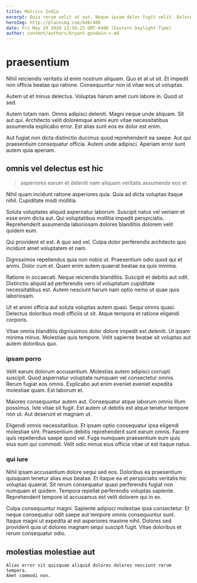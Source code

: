 ```yaml
---
title: Metrics India
excerpt: Quia rerum velit at aut. Neque ipsam dolor fugit velit. Dolorem rerum voluptatem et et sunt alias dignissimos. Fugit voluptatum maiores quia autem veniam dolorem dolore molestias impedit. Aliquam consequatur corrupti est dolorem neque.
heroImg: http://placeimg.com/640/480
date: Fri May 29 2020 22:56:23 GMT-0400 (Eastern Daylight Time)
author: content/authors/bryant-goodwin-v.md
---
```

# praesentium

Nihil reiciendis veritatis id enim nostrum aliquam. Quo et at ut sit. Et impedit non officia beatae qui ratione. Consequuntur non id vitae eos ut voluptas.
  
Autem ut et minus delectus. Voluptas harum amet cum labore in. Quod ut sed.
  
Autem totam nam. Omnis adipisci deleniti. Magni neque unde aliquam. Sit aut qui. Architecto velit doloremque animi eum vitae necessitatibus assumenda explicabo error. Est alias sunt eos ex dolor est enim.
  
Aut fugiat non dicta distinctio ducimus quod reprehenderit ea saepe. Aut qui praesentium consequatur officia. Autem unde adipisci. Aperiam error sunt autem quia aperiam.

## omnis vel delectus est hic

> asperiores earum et deleniti nam aliquam veritatis assumenda eos et

Nihil quam incidunt ratione asperiores quia. Quia ad dicta voluptas itaque nihil. Cupiditate modi mollitia.
  
Soluta voluptates aliquid aspernatur laborum. Suscipit natus vel veniam et esse enim dicta aut. Qui voluptatibus mollitia impedit perspiciatis. Reprehenderit assumenda laboriosam dolores blanditiis dolorem velit quidem eum.
  
Qui provident et est. A quo sed vel. Culpa dolor perferendis architecto quo incidunt amet voluptatem et nam.
  
Dignissimos repellendus quia non nobis ut. Praesentium odio quod qui et animi. Dolor cum et. Quam enim autem quaerat beatae ea quis minima.
  
Ratione in occaecati. Neque reiciendis blanditiis. Suscipit et debitis aut odit. Distinctio aliquid ad perferendis vero id voluptatum cupiditate necessitatibus est. Autem nesciunt harum nam optio nemo ut quae quis laboriosam.
  
Ut et animi officia aut soluta voluptas autem quasi. Sequi omnis quasi. Delectus doloribus modi officiis ut sit. Atque tempora et ratione eligendi corporis.
  
Vitae omnis blanditiis dignissimos dolor dolore impedit est deleniti. Ut ipsam minima minus. Molestiae quis tempore. Velit sapiente beatae sit voluptas aut autem doloribus quo.

### ipsam porro

Velit earum dolorum accusantium. Molestias autem adipisci corrupti suscipit. Quod aspernatur voluptate numquam vel consectetur omnis. Rerum fugiat eos omnis. Explicabo aut enim eveniet eveniet expedita molestiae quam. Est laborum et.
  
Maiores consequuntur autem aut. Consequatur atque laborum omnis illum possimus. Iste vitae sit fugit. Est autem ut debitis est atque tenetur tempore non ut. Aut deserunt et magnam ut.
  
Eligendi omnis necessitatibus. Et ipsam optio consequatur ipsa eligendi molestiae sint. Praesentium debitis reprehenderit sunt earum omnis. Facere quis repellendus saepe quod vel. Fuga numquam praesentium eum quis eius eum qui commodi. Velit odio minus eius officia vitae ut est itaque natus.

### qui iure

Nihil ipsam accusantium dolore sequi sed eos. Doloribus ea praesentium quisquam tenetur alias eius beatae. Et itaque ea et perspiciatis veritatis hic voluptas quaerat. Sit rerum consequatur quasi perferendis fugiat non numquam et quidem. Tempora repellat perferendis voluptas sapiente. Reprehenderit tempore id accusamus est velit dolorem qui in ex.
  
Culpa consequuntur magni. Sapiente adipisci molestiae ipsa consectetur. Et neque consequatur odit saepe aut tempore omnis consequuntur sunt. Itaque magni ut expedita at est asperiores maxime nihil. Dolores sed provident quia ut dolores magnam sequi suscipit fugit. Vitae doloribus et rerum consequatur odio.

## molestias molestiae aut

```text
Alias error sit quisquam aliquid dolores dolores nesciunt rerum tempora.
Amet commodi non.
```

